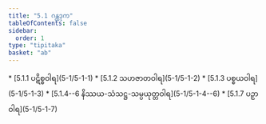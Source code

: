 ```yaml
---
title: "5.1 ဂန္ထဒုက"
tableOfContents: false
sidebar:
  order: 1
type: "tipitaka"
basket: "ab"
---
```



<DynamicBreadcrumb />



<TableOfContents>
* [5.1.1 ပဋိစ္စဝါရ](5-1/5-1-1)
* [5.1.2 သဟဇာတဝါရ](5-1/5-1-2)
* [5.1.3 ပစ္စယဝါရ](5-1/5-1-3)
* [5.1.4--6 နိဿယ-သံသဋ္ဌ-သမ္ပယုတ္တဝါရ](5-1/5-1-4--6)
* [5.1.7 ပဉှာဝါရ](5-1/5-1-7)
</TableOfContents>